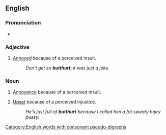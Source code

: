 ==English==

===Pronunciation===
* {{IPA|/'bʌtʔhɚt/}}{{rfp|Pronunciation given can't be right.}}

===Adjective===
{{en-adj}}

# {{slang}} [[annoyed|Annoyed]] because of a perceived insult.
#: ''Don't get so '''butthurt'''; it was just a joke.''

===Noun===
{{en-noun|-}}

# {{slang}} [[annoyance|Annoyance]] because of a perceived insult.
# {{slang}} [[upset|Upset]] because of a perceived injustice.
#: ''He's just full of '''butthurt''' because I called him a fat sweaty hairy pussy.''
[[Category:English words with consonant pseudo-digraphs]]